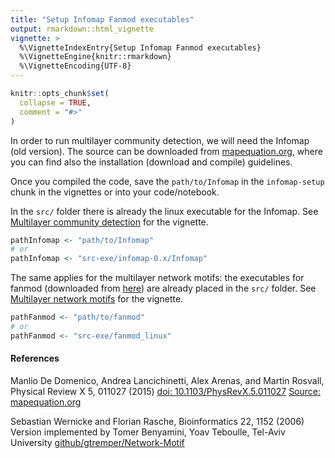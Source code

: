 ```yaml
---
title: "Setup Infomap Fanmod executables"
output: rmarkdown::html_vignette
vignette: >
  %\VignetteIndexEntry{Setup Infomap Fanmod executables}
  %\VignetteEngine{knitr::rmarkdown}
  %\VignetteEncoding{UTF-8}
---
```


```r
knitr::opts_chunk$set(
  collapse = TRUE,
  comment = "#>"
)
```

In order to run multilayer community detection, we will need the Infomap (old version). The source can be downloaded from [mapequation.org](https://www.mapequation.org/code_old.html#Installation), where you can find also the installation (download and compile) guidelines.

Once you compiled the code, save the `path/to/Infomap` in the `infomap-setup` chunk in the vignettes or into your code/notebook.

In the `src/` folder there is already the linux executable for the Infomap. See [Multilayer community detection](./ml_community.html) for the vignette.

```r
pathInfomap <- "path/to/Infomap"
# or
pathInfomap <- "src-exe/infomap-0.x/Infomap"
```

The same applies for the multilayer network motifs: the executables for fanmod (downloaded from [here](https://github.com/gtremper/Network-Motif/tree/master/fanmod)) are already placed in the `src/` folder. See [Multilayer network motifs](./ml_motifs.html)  for the vignette.

```r
pathFanmod <- "path/to/fanmod"
# or
pathFanmod <- "src-exe/fanmod_linux"
```

#### References

Manlio De Domenico, Andrea Lancichinetti, Alex Arenas, and Martin Rosvall, Physical Review X 5, 011027 (2015) [doi: 10.1103/PhysRevX.5.011027](https://doi.org/10.1103/PhysRevX.5.011027)
[Source: mapequation.org](http://www.mapequation.org/code.html)

Sebastian Wernicke and Florian Rasche, Bioinformatics 22, 1152 (2006)
Version implemented by Tomer Benyamini, Yoav Teboulle, Tel-Aviv University
[github/gtremper/Network-Motif](https://github.com/gtremper/Network-Motif/tree/master/fanmod/FANMOD-command_line-source)
